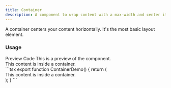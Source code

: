 ```yaml
---
title: Container
description: A component to wrap content with a max-width and center it.
---
```

<DocsBornHeader title="Container" iconName="Container" />
A container centers your content horizontally. It's the most basic layout element.

### Usage

<Tabs defaultValue="preview">
  <TabsList>
    <TabsTrigger value="preview">Preview</TabsTrigger>
    <TabsTrigger value="code">Code</TabsTrigger>
  </TabsList>
  <TabsContent value="preview">
    <Callout>This is a preview of the component.</Callout>
    <div className="container mx-auto rounded-md border bg-card p-4 text-card-foreground shadow-sm">
      This content is inside a container.
    </div>
  </TabsContent>
  <TabsContent value="code">
    ```tsx
    export function ContainerDemo() {
      return (
        <div className="container mx-auto rounded-md border bg-card p-4 text-card-foreground shadow-sm">
          This content is inside a container.
        </div>
      );
    }
    ```
  </TabsContent>
</Tabs>
